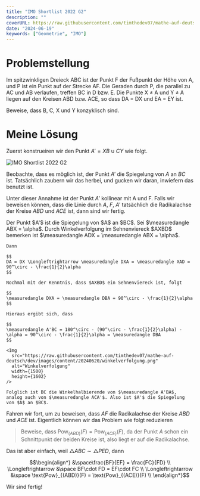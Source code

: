 ```yaml
---
title: "IMO Shortlist 2022 G2"
description: ""
coverURL: https://raw.githubusercontent.com/timthedev07/mathe-auf-deutsch/dev/images/thumbnails/imo-shortlist-2022-G2.jpg
date: "2024-06-19"
keywords: ["Geometrie", "IMO"]
---
```



# Problemstellung

Im spitzwinkligen Dreieck ABC ist der Punkt F der Fußpunkt der Höhe von A, und P ist ein Punkt auf der Strecke AF. Die Geraden durch P, die parallel zu AC und AB verlaufen, treffen BC in D bzw. E. Die Punkte X $\not =$ A und Y $\not =$ A liegen auf den Kreisen ABD bzw. ACE, so dass DA = DX und EA = EY ist.

Beweise, dass B, C, X und Y konzyklisch sind.

# Meine Lösung

Zuerst konstrueiren wir den Punkt $A' = XB \cup CY$ wie folgt.

<Img
  src="https://raw.githubusercontent.com/timthedev07/mathe-auf-deutsch/dev/images/thumbnails/imo-shortlist-2022-G2.jpg"
  alt="IMO Shortlist 2022 G2"
  width={2400}
  height={1600}
/>

Beobachte, dass es möglich ist, der Punkt $A'$ die Spiegelung von $A$ an $BC$ ist. Tatsächlich zaubern wir das herbei, und gucken wir daran, inwiefern das benutzt ist.

Unter dieser Annahme ist der Punkt $A'$ kollinear mit A und F. Falls wir beweisen können, dass die Linie durch $A$, $F$, $A'$ tatsächlich die Radikalachse der Kreise $ABD$ und $ACE$ ist, dann sind wir fertig.

<Lemma num={1}>
  Der Punkt $A'$ ist die Spiegelung von $A$ an $BC$.
  <LemmaProof>
    Sei $\measuredangle ABX = \alpha$. Durch Winkelverfolgung im Sehnenviereck $AXBD$ bemerken ist $\measuredangle ADX = \measuredangle ABX = \alpha$.

    Dann

    $$
    DA = DX \Longleftrightarrow \measuredangle DXA = \measuredangle XAD = 90^\circ - \frac{1}{2}\alpha
    $$

    Nochmal mit der Kenntnis, dass $AXBD$ ein Sehnenviereck ist, folgt

    $$
    \measuredangle DXA = \measuredangle DBA = 90^\circ - \frac{1}{2}\alpha
    $$

    Hieraus ergibt sich, dass

    $$
    \measuredangle A'BC = 180^\circ - (90^\circ - \frac{1}{2}\alpha) - \alpha = 90^\circ - \frac{1}{2}\alpha = \measuredangle DBA
    $$

    <Img
      src="https://raw.githubusercontent.com/timthedev07/mathe-auf-deutsch/dev/images/content/20240620/winkelverfolgung.png"
      alt="Winkelverfolgung"
      width={1500}
      height={1602}
    />

    Folglich ist BC die Winkelhalbierende von $\measuredangle A'BA$, analog auch von $\measuredangle ACA'$. Also ist $A'$ die Spiegelung von $A$ an $BC$.

  </LemmaProof>
</Lemma>

Fahren wir fort, um zu beweisen, dass $AF$ die Radikalachse der Kreise $ABD$ und $ACE$ ist. Eigentlich können wir das Problem wie folgt reduzieren

> Beweise, dass $\text{Pow}_{(ABD)}(F) = \text{Pow}_{(ACE)}(F)$, da der Punkt $A$ schon ein Schnittpunkt der beiden Kreise ist, also liegt er auf die Radikalachse.

Das ist aber einfach, weil $\triangle ABC \sim \triangle PED$, dann

```math
\begin{align*}
&\space\frac{BF}{EF} = \frac{FC}{FD} \\
\Longleftrightarrow &\space BF\cdot FD = EF\cdot FC \\
\Longleftrightarrow &\space \text{Pow}_{(ABD)}(F) = \text{Pow}_{(ACE)}(F) \\
\end{align*}
```

Wir sind fertig!
